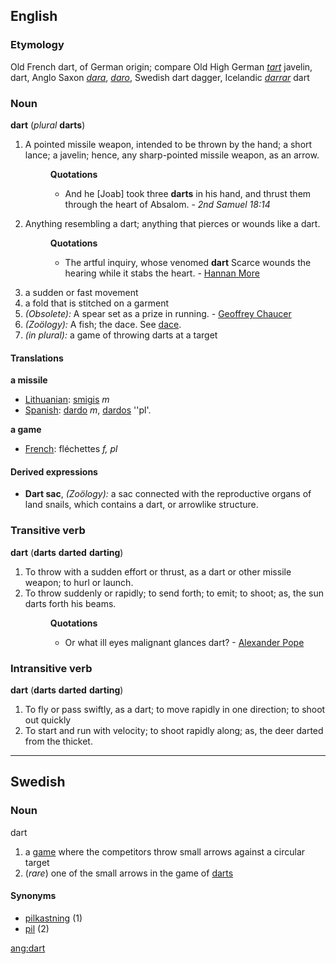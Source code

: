 ==English==
===Etymology===
Old French dart, of German origin; compare Old High German ''[[tart]]'' javelin, dart, Anglo Saxon ''[[dara]]'', ''[[daro]]'', Swedish dart dagger, Icelandic ''[[darrar]]'' dart
===Noun===
'''dart''' (''plural'' '''darts''')
#A pointed missile weapon, intended to be thrown by the hand; a short lance; a javelin; hence, any sharp-pointed missile weapon, as an arrow.
#:'''Quotations'''
#:*And he [Joab] took three '''darts''' in his hand, and thrust them through the heart of Absalom. - ''2nd Samuel 18:14''
#Anything resembling a dart; anything that pierces or wounds like a dart.
#:'''Quotations'''
#:*The artful inquiry, whose venomed '''dart''' Scarce wounds the hearing while it stabs the heart. - [[Hannan More]]
# a sudden or fast movement
# a fold that is stitched on a garment
#''(Obsolete):'' A spear set as a prize in running. - [[Geoffrey Chaucer]]
#''(Zoölogy):'' A fish; the dace. See [[dace]]. 
#''(in plural):'' a game of throwing darts at a target
====Translations====
'''a missile'''
*[[Lithuanian]]: [[smigis]] ''m'' 
*[[Spanish]]: [[dardo]] ''m'', [[dardos]] ''pl'.
'''a game'''
*[[French]]: fléchettes ''f, pl'' 
====Derived expressions====
*'''Dart sac''', ''(Zoölogy):'' a sac connected with the reproductive organs of land snails, which contains a dart, or arrowlike structure.
===Transitive verb===
'''dart''' ('''darts''' '''darted'''  '''darting''')
#To throw with a sudden effort or thrust, as a dart or other missile weapon; to hurl or launch.
#To throw suddenly or rapidly; to send forth; to emit; to shoot; as, the sun darts forth his beams.
#:'''Quotations'''
#:*Or what ill eyes malignant glances dart? - [[w:Alexander Pope|Alexander Pope]]

===Intransitive verb===
'''dart''' ('''darts''' '''darted'''  '''darting''')
#To fly or pass swiftly, as a dart; to move rapidly in one direction; to shoot out quickly
#To start and run with velocity; to shoot rapidly along; as, the deer darted from the thicket.
{{Webster}}
----
==Swedish==
===Noun===
;dart
#a [[game]] where the competitors throw small arrows against a circular target
#(''rare'') one of the small arrows in the game of [[darts]]

====Synonyms====
*[[pilkastning]] (1)
*[[pil]] (2)

[[ang:dart]]